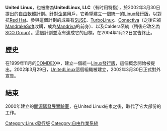 '''United Linux'''，也被拼為'''UnitedLinux, LLC'''（有时用{{lang|en|LLC}}特指），於2002年3月30日提出的[[自由軟體|自由軟體]]計劃。針對[[企業|企業]]用戶，它希望建立一個統一的[[Linux發行版|Linux發行版]]，以對抗[[Red_Hat|Red Hat]]。參與這個計劃的成員有[[SUSE|SUSE]]、[[TurboLinux|TurboLinux]]、[[Conectiva|Conectiva]]（之後它被[[MandrakeSoft|MandrakeSoft]]收購，成為[[Mandriva|Mandriva]]的前身）、以及Caldera系統（稍後它改名為[[SCO_Group|SCO Group]]）。這個計劃並沒有達成它的目標，在2004年1月22日宣告終止。

==歷史==
在1999年11月的[[COMDEX|COMDEX]]中，建立一個統一[[Linux發行版|Linux發行版]]，這個概念開始被提出。2002年3月29日，[[UnitedLinux|UnitedLinux]]這個組織被建立，2002年3月30日正式對外宣告。

==結束==
2000年建立的[[開源碼發展實驗室|開源碼發展實驗室]]，在United Linux結束之後，取代了它大部份的工作。
{{DEFAULTSORT:United Linux}}
[[Category:Linux發行版|Category:Linux發行版]]
[[Category:自由作業系統|Category:自由作業系統]]